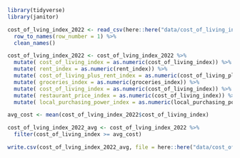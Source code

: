 
```r
library(tidyverse)
library(janitor)

cost_of_lving_index_2022 <- read_csv(here::here("data/cost_of_living_index_2022.csv")) %>% 
  row_to_names(row_number = 1) %>% 
  clean_names()

cost_of_lving_index_2022 <- cost_of_lving_index_2022 %>% 
  mutate( cost_of_living_index = as.numeric(cost_of_living_index)) %>% 
  mutate( rent_index = as.numeric(rent_index)) %>% 
  mutate( cost_of_living_plus_rent_index = as.numeric(cost_of_living_plus_rent_index)) %>% 
  mutate( groceries_index = as.numeric(groceries_index)) %>% 
  mutate( cost_of_living_index = as.numeric(cost_of_living_index)) %>% 
  mutate( restaurant_price_index = as.numeric(cost_of_living_index)) %>% 
  mutate( local_purchasing_power_index = as.numeric(local_purchasing_power_index))

avg_cost <- mean(cost_of_lving_index_2022$cost_of_living_index)

cost_of_lving_index_2022_avg <- cost_of_lving_index_2022 %>% 
  filter(cost_of_living_index >= avg_cost)

write.csv(cost_of_lving_index_2022_avg, file = here::here("data/cost_of_living_index_2022_avg.csv"))

```

